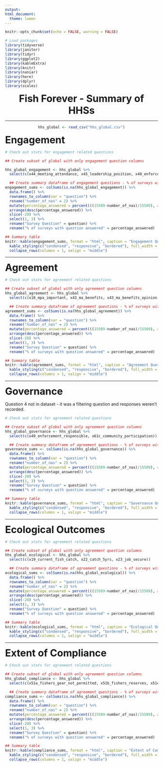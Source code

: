 ```yaml
---
output: 
html_document:
  theme: lumen
---
```


```r
knitr::opts_chunk$set(echo = FALSE, warning = FALSE)
```


```r
# Load packages
library(tidyverse)
library(janitor)
library(tidyr)
library(ggplot2)
library(kableExtra)
library(knitr)
library(naniar)
library(here)
library(dplyr)
library(scales)

```

<div align="center"> <font size="+3"> **Fish Forever - Summary of HHSs** </font> 

***

```r
hhs_global <- read_csv("hhs_global.csv")
```


<div align="left"> <font size="+3"> **Engagement** </font>

```r
# Check out stats for engagement related questions

## Create subset of global with only engagement question columns

hhs_global_engagement <- hhs_global %>% 
  select(c(x44_meeting_attendance, x45_leadership_position, x48_enforcement_participation, x53_encourage_regulations, x61f_rights_distribution_fair, x61g_fishing_change_behavior))

  ## Create summary dataframe of engagement questions - % of surveys with question answered
engagement_sums <- colSums(is.na(hhs_global_engagement)) %>% 
  data.frame() %>% 
  rownames_to_column(var = "question") %>% 
  rename("number_of_nas" = 2) %>% 
  mutate(percentage_answered = percent(((15509-number_of_nas)/15509), accuracy = 1.0)) %>% 
  arrange(desc(percentage_answered)) %>% 
  slice(-20) %>% 
  select(1, 3) %>% 
  rename("Survey Question" = question) %>% 
  rename("% of surveys with question answered" = percentage_answered)

## Summary table
knitr::kable(engagement_sums, format = "html", caption = "Engagement Questions Breakdown") %>% 
  kable_styling(c("condensed", "responsive", "bordered"), full_width = F, position = "left") %>% 
  collapse_rows(columns = 1, valign = "middle")

```


***

<div align="left"> <font size="+3"> **Agreement** </font>

```r
# Check out stats for agreement related questions

## Create subset of global with only agreement question columns
hhs_global_agreement <- hhs_global %>% 
  select(c(x10_mpa_important, x43_ma_benefits, x43_ma_benefits_opinion, x46_represent_interests, x47_represent_contributions, x52_ma_benefit_5yrs, x53_encourage_regulations, x61a_current_regulations, x61e_violations_decrease_profit, x62_reserve_compliance, x64_wrong_fishing_reserve))

  ## Create summary dataframe of agreement questions - % of surveys with question answered
agreement_sums <- colSums(is.na(hhs_global_agreement)) %>% 
  data.frame() %>% 
  rownames_to_column(var = "question") %>% 
  rename("number_of_nas" = 2) %>% 
  mutate(percentage_answered = percent(((15509-number_of_nas)/15509), accuracy = 1.0)) %>% 
  arrange(desc(percentage_answered)) %>% 
  slice(-20) %>% 
  select(1, 3) %>% 
  rename("Survey Question" = question) %>% 
  rename("% of surveys with question answered" = percentage_answered)

## Summary table
knitr::kable(agreement_sums, format = "html", caption = "Agreement Questions Breakdown") %>% 
  kable_styling(c("condensed", "responsive", "bordered"), full_width = F, position = "left") %>% 
  collapse_rows(columns = 1, valign = "middle")

```

\newpage

***

<div align="left"> <font size="+3"> **Governance** </font>

Question 4 not in dataset - it was a filtering question and responses weren't recorded. 

```r
# Check out stats for agreement related questions

## Create subset of global with only agreement question columns
hhs_global_governance <- hhs_global %>% 
  select(c(x49_enforcement_responsible, x61c_community_participation))

  ## Create summary dataframe of agreement questions - % of surveys with question answered
governance_sums <- colSums(is.na(hhs_global_governance)) %>% 
  data.frame() %>% 
  rownames_to_column(var = "question") %>% 
  rename("number_of_nas" = 2) %>% 
  mutate(percentage_answered = percent(((15509-number_of_nas)/15509), accuracy = 1.0)) %>% 
  arrange(desc(percentage_answered)) %>% 
  slice(-20) %>% 
  select(1, 3) %>% 
  rename("Survey Question" = question) %>% 
  rename("% of surveys with question answered" = percentage_answered)

## Summary table
knitr::kable(governance_sums, format = "html", caption = "Governance Questions Breakdown") %>% 
  kable_styling(c("condensed", "responsive", "bordered"), full_width = F, position = "left") %>% 
  collapse_rows(columns = 1, valign = "middle")

```


***

<div align="left"> <font size="+3"> **Ecological Outcomes** </font>

```r
# Check out stats for agreement related questions

## Create subset of global with only agreement question columns
hhs_global_ecological <- hhs_global %>% 
  select(c(x19_current_fish_catch, x22_catch_5yrs, x23_job_secure))

  ## Create summary dataframe of agreement questions - % of surveys with question answered
ecological_sums <- colSums(is.na(hhs_global_ecological)) %>% 
  data.frame() %>% 
  rownames_to_column(var = "question") %>% 
  rename("number_of_nas" = 2) %>% 
  mutate(percentage_answered = percent(((15509-number_of_nas)/15509), accuracy = 1.0)) %>% 
  arrange(desc(percentage_answered)) %>% 
  slice(-20) %>% 
  select(1, 3) %>% 
  rename("Survey Question" = question) %>% 
  rename("% of surveys with question answered" = percentage_answered)

## Summary table
knitr::kable(ecological_sums, format = "html", caption = "Ecological Outcomes Questions Breakdown") %>% 
  kable_styling(c("condensed", "responsive", "bordered"), full_width = F, position = "left") %>% 
  collapse_rows(columns = 1, valign = "middle")

```


***

<div align="left"> <font size="+3"> **Extent of Compliance** </font>

```r
# Check out stats for agreement related questions

## Create subset of global with only agreement question columns
hhs_global_compliance <- hhs_global %>% 
  select(c(x51a_fishers_gear_not_permitted, x51b_fishers_reserves, x51c_fishers_ma_area, x51d_fishers_violate_fish_size, x51e_fishers_caught, x63_fishing_in_reserve, x63_times_fishing_reserve))

  ## Create summary dataframe of agreement questions - % of surveys with question answered
compliance_sums <- colSums(is.na(hhs_global_compliance)) %>% 
  data.frame() %>% 
  rownames_to_column(var = "question") %>% 
  rename("number_of_nas" = 2) %>% 
  mutate(percentage_answered = percent(((15509-number_of_nas)/15509), accuracy = 1.0)) %>% 
  arrange(desc(percentage_answered)) %>% 
  slice(-20) %>% 
  select(1, 3) %>% 
  rename("Survey Question" = question) %>% 
  rename("% of surveys with question answered" = percentage_answered)

## Summary table
knitr::kable(compliance_sums, format = "html", caption = "Extent of Compliance Questions Breakdown") %>% 
  kable_styling(c("condensed", "responsive", "bordered"), full_width = F, position = "left") %>% 
  collapse_rows(columns = 1, valign = "middle")

```

